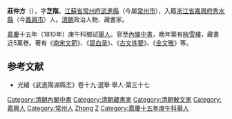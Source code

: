 '''莊仲方'''（{{bd|1780年||1857年||Zhuang莊}}），字'''芝階'''。[[江蘇省|江蘇省]][[常州府|常州府]][[武進縣|武進縣]]（今屬[[常州市|常州市]]），入籍[[浙江省|浙江省]][[嘉興府|嘉興府]][[秀水縣|秀水縣]]（今[[嘉興市|嘉興市]]）人。[[清朝|清朝]]政治人物、藏書家。

[[嘉慶|嘉慶]]十五年（1810年）庚午科鄉試[[舉人|舉人]]。官至[[內閣中書|內閣中書]]，晚年築有[[映雪樓|映雪樓]]，藏書近5萬卷。著有《[[南宋文範|南宋文範]]》、《[[碧血录|碧血录]]》、《[[古文练要|古文练要]]》、《[[金文雅|金文雅]]》等。

==参考文献==
{{reflist}}
*光緒《武進陽湖縣志》卷十九·選舉·舉人·葉三十七

{{毗陵莊氏}}
{{normdaten}}
{{DEFAULTSORT:zhuang zhongfang}}
[[Category:清朝內閣中書|Category:清朝內閣中書]]
[[Category:清朝藏書家|Category:清朝藏書家]]
[[Category:清朝散文家|Category:清朝散文家]]
[[Category:嘉興人|Category:嘉興人]]
[[Category:常州人|Category:常州人]]
[[Category:莊姓|Zhong]]
[[Category:毗陵莊氏|Z]]
[[Category:嘉慶十五年庚午科舉人|Category:嘉慶十五年庚午科舉人]]